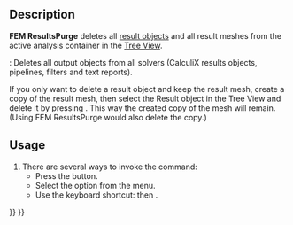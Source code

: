 <languages/>
<translate>

<!--T:4-->
{{Docnav
|[[FEM_SolverRun|Run Solver]]
|[[FEM_ResultShow|Show Result]]
|[[FEM_Workbench|FEM]]
|IconL=FEM_SolverRun.svg
|IconR=FEM_ResultShow.svg
|IconC=Workbench_FEM.svg
}}

<!--T:1-->
{{GuiCommand
|Name=FEM ResultsPurge
|MenuLocation=Results → Purge Results
|Workbenches=[[FEM_Workbench|FEM]]
|Shortcut={{KEY|R}} {{KEY|P}}
|SeeAlso=[[FEM_tutorial|FEM tutorial]]
}}

==Description== <!--T:2-->

<!--T:9-->
'''FEM ResultsPurge''' deletes all [[FEM_ResultShow|result objects]] and all result meshes from the active analysis container in the [[Tree_View|Tree View]].

<!--T:13-->
{{VersionPlus|1.1}}: Deletes all output objects from all solvers (CalculiX results objects, pipelines, filters and text reports).

<!--T:12-->
If you only want to delete a result object and keep the result mesh, create a copy of the result mesh, then select the Result object in the Tree View and delete it by pressing {{KEY|Del}}. This way the created copy of the mesh will remain. (Using FEM ResultsPurge would also delete the copy.)

==Usage== <!--T:3-->

<!--T:8-->
# There are several ways to invoke the command:
#* Press the {{Button|[[Image:FEM_ResultsPurge.svg|16px]] [[FEM_ResultsPurge|Purge Results]]}} button.
#* Select the {{MenuCommand|Results → [[Image:FEM_ResultsPurge.svg|16px]] Purge Results}} option from the menu.
#* Use the keyboard shortcut: {{KEY|R}} then {{KEY|P}}.


<!--T:5-->
{{Docnav
|[[FEM_SolverRun|Run Solver]]
|[[FEM_ResultShow|Show Result]]
|[[FEM_Workbench|FEM]]
|IconL=FEM_SolverRun.svg
|IconR=FEM_ResultShow.svg
|IconC=Workbench_FEM.svg
}}

</translate>
{{FEM_Tools_navi{{#translation:}}}}
{{Userdocnavi{{#translation:}}}}